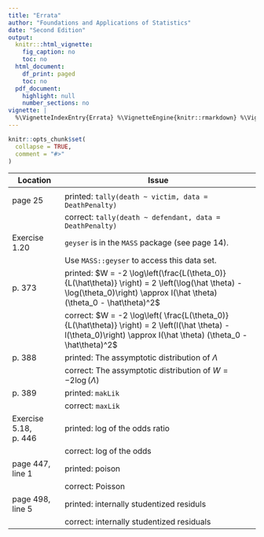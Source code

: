 ```yaml
---
title: "Errata"
author: "Foundations and Applications of Statistics"
date: "Second Edition"
output:
  knitr:::html_vignette:
    fig_caption: no
    toc: no
  html_document:
    df_print: paged
    toc: no
  pdf_document:
    highlight: null
    number_sections: no
vignette: |
  %\VignetteIndexEntry{Errata} %\VignetteEngine{knitr::rmarkdown} %\VignetteEncoding{UTF-8}
---
```


```r
knitr::opts_chunk$set(
  collapse = TRUE,
  comment = "#>"
)
```



Location               | Issue
---------------------- | --------------------------------------------------------------------------------
\phantom{s}            | 
page 25                | printed: `tally(death ~ victim, data = DeathPenalty)`
\phantom{s}            | correct: `tally(death ~ defendant, data = DeathPenalty)`
Exercise 1.20          | `geyser` is in the `MASS` package (see page 14).  
\phantom{s}            | Use `MASS::geyser` to access this data set.
p. 373                 | printed: $W = -2 \log\left(\frac{L(\theta_0)}{L(\hat\theta)} \right) = 2 \left(\log(\hat \theta) - \log(\theta_0)\right) \approx I(\hat \theta) (\theta_0 - \hat\theta)^2$
\phantom{s}            | correct: $W = -2 \log\left( \frac{L(\theta_0)}{L(\hat\theta)} \right) = 2 \left(l(\hat \theta) - l(\theta_0)\right) \approx I(\hat \theta) (\theta_0 - \hat\theta)^2$
p. 388                 | printed: The assymptotic distribution of $\Lambda$  
\phantom{s}            | correct: The assymptotic distribution of $W = -2 \log(\Lambda)$
p. 389                 | printed: `makLik` 
\phantom{s}            | correct: `maxLik`
Exercise 5.18, p. 446  | printed: log of the odds ratio 
\phantom{s}            | correct: log of the odds
page 447, line 1       | printed: poison 
\phantom{s}            | correct: Poisson
page 498, line 5       | printed: internally studentized residuls 
\phantom{s}            | correct: internally studentized residuals



